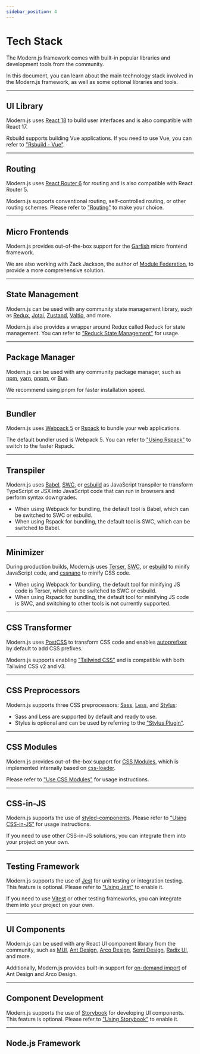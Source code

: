 ```yaml
---
sidebar_position: 4
---
```


# Tech Stack

The Modern.js framework comes with built-in popular libraries and development tools from the community.

In this document, you can learn about the main technology stack involved in the Modern.js framework, as well as some optional libraries and tools.

---

## UI Library

Modern.js uses [React 18](https://react.dev/) to build user interfaces and is also compatible with React 17.

Rsbuild supports building Vue applications. If you need to use Vue, you can refer to ["Rsbuild - Vue"](https://rsbuild.dev/guide/framework/vue3).

---

## Routing

Modern.js uses [React Router 6](https://reactrouter.com/en/main) for routing and is also compatible with React Router 5.

Modern.js supports conventional routing, self-controlled routing, or other routing schemes. Please refer to ["Routing"](/en/guides/basic-features/routes) to make your choice.

---

## Micro Frontends

Modern.js provides out-of-the-box support for the [Garfish](https://www.garfishjs.org/) micro frontend framework.

We are also working with Zack Jackson, the author of [Module Federation](https://webpack.js.org/concepts/module-federation/), to provide a more comprehensive solution.

---

## State Management

Modern.js can be used with any community state management library, such as [Redux](https://redux.js.org/), [Jotai](https://jotai.org/), [Zustand](https://docs.pmnd.rs/zustand), [Valtio](https://valtio.pmnd.rs/), and more.

Modern.js also provides a wrapper around Redux called Reduck for state management. You can refer to ["Reduck State Management"](/en/guides/topic-detail/model/quick-start) for usage.

---

## Package Manager

Modern.js can be used with any community package manager, such as [npm](https://www.npmjs.com/package/npm), [yarn](https://classic.yarnpkg.com/lang/en/), [pnpm](https://pnpm.io/), or [Bun](https://bun.sh/).

We recommend using pnpm for faster installation speed.

---

## Bundler

Modern.js uses [Webpack 5](https://webpack.js.org/) or [Rspack](https://www.rspack.dev/) to bundle your web applications.

The default bundler used is Webpack 5. You can refer to ["Using Rspack"](/en/guides/advanced-features/rspack-start) to switch to the faster Rspack.

---

## Transpiler

Modern.js uses [Babel](https://babeljs.io/), [SWC](https://swc.rs/), or [esbuild](https://esbuild.github.io/) as JavaScript transpiler to transform TypeScript or JSX into JavaScript code that can run in browsers and perform syntax downgrades.

- When using Webpack for bundling, the default tool is Babel, which can be switched to SWC or esbuild.
- When using Rspack for bundling, the default tool is SWC, which can be switched to Babel.

---

## Minimizer

During production builds, Modern.js uses [Terser](https://github.com/terser/terser), [SWC](https://swc.rs/), or [esbuild](https://esbuild.github.io/) to minify JavaScript code, and [cssnano](https://cssnano.co/) to minify CSS code.

- When using Webpack for bundling, the default tool for minifying JS code is Terser, which can be switched to SWC or esbuild.
- When using Rspack for bundling, the default tool for minifying JS code is SWC, and switching to other tools is not currently supported.

---

## CSS Transformer

Modern.js uses [PostCSS](https://postcss.org/) to transform CSS code and enables [autoprefixer](https://github.com/postcss/autoprefixer) by default to add CSS prefixes.

Modern.js supports enabling ["Tailwind CSS"](/en/guides/basic-features/css.html#using-tailwind-css) and is compatible with both Tailwind CSS v2 and v3.

---

## CSS Preprocessors

Modern.js supports three CSS preprocessors: [Sass](https://sass-lang.com/), [Less](https://lesscss.org/), and [Stylus](https://stylus-lang.com/):

- Sass and Less are supported by default and ready to use.
- Stylus is optional and can be used by referring to the ["Stylus Plugin"](https://modernjs.dev/builder/en/plugins/plugin-stylus.html).

---

## CSS Modules

Modern.js provides out-of-the-box support for [CSS Modules](https://github.com/css-modules/css-modules), which is implemented internally based on [css-loader](https://www.npmjs.com/package/css-loader).

Please refer to ["Use CSS Modules"](https://modernjs.dev/builder/en/guide/basic/css-modules.html) for usage instructions.

---

## CSS-in-JS

Modern.js supports the use of [styled-components](https://styled-components.com/). Please refer to ["Using CSS-in-JS"](/en/guides/basic-features/css.html#using-css-in-js) for usage instructions.

If you need to use other CSS-in-JS solutions, you can integrate them into your project on your own.

---

## Testing Framework

Modern.js supports the use of [Jest](https://jestjs.io/) for unit testing or integration testing. This feature is optional. Please refer to ["Using Jest"](/en/guides/advanced-features/testing) to enable it.

If you need to use [Vitest](https://vitest.dev/) or other testing frameworks, you can integrate them into your project on your own.

---

## UI Components

Modern.js can be used with any React UI component library from the community, such as [MUI](https://mui.com/), [Ant Design](https://ant.design/), [Arco Design](https://github.com/arco-design/arco-design), [Semi Design](https://semi.design/), [Radix UI](https://www.radix-ui.com/), and more.

Additionally, Modern.js provides built-in support for [on-demand import](/configure/app/source/transform-import) of Ant Design and Arco Design.

---

## Component Development

Modern.js supports the use of [Storybook](https://storybook.js.org/) for developing UI components. This feature is optional. Please refer to ["Using Storybook"](/en/guides/advanced-features/using-storybook) to enable it.

---

## Node.js Framework


<TechStackNodeFramework />
